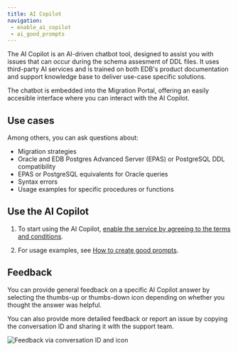 ```yaml
---
title: AI Copilot 
navigation: 
 - enable_ai_copilot
 - ai_good_prompts
---
```


The AI Copilot is an AI-driven chatbot tool, designed to assist you with issues that can occur during the schema assesment of DDL files.
It uses third-party AI services and is trained on both EDB's product documentation and support knowledge base to deliver use-case specific solutions. 

The chatbot is embedded into the Migration Portal, offering an easily accesible interface where you can interact with the AI Copilot. 

## Use cases 

Among others, you can ask questions about: 

-   Migration strategies 
-   Oracle and EDB Postgres Advanced Server (EPAS) or PostgreSQL DDL compatibility
-   EPAS or PostgreSQL equivalents for Oracle queries
-   Syntax errors 
-   Usage examples for specific procedures or functions 

## Use the AI Copilot

1.  To start using the AI Copilot, [enable the service by agreeing to the terms and conditions](/migration_portal/4/03_mp_using_portal/mp_ai_copilot/enable_ai_copilot/).

1.  For usage examples, see [How to create good prompts](/migration_portal/4/03_mp_using_portal/mp_ai_copilot/ai_good_prompts/).

## Feedback 

You can provide general feedback on a specific AI Copilot answer by selecting the thumbs-up or thumbs-down icon depending on whether you thought the answer was helpful. 

You can also provide more detailed feedback or report an issue by copying the conversation ID and sharing it with the support team.

![Feedback via conversation ID and icon](../../images/mp_ai_copilot_feedback_updated.png)
